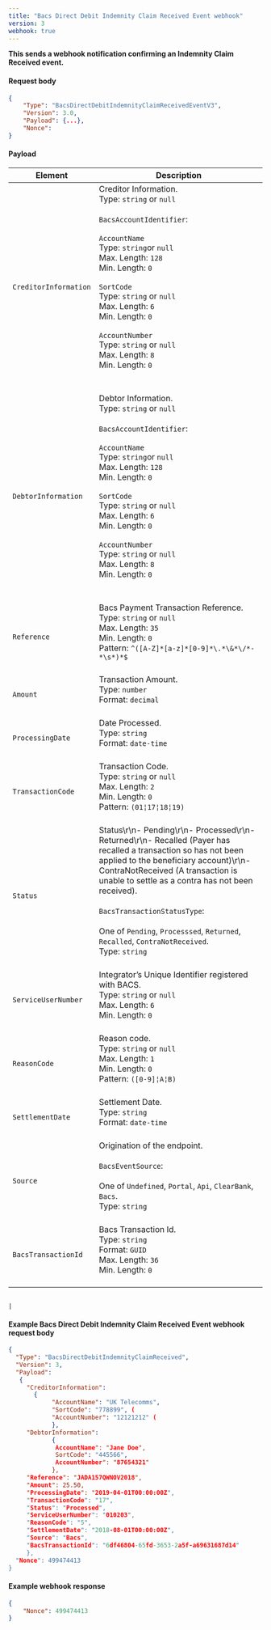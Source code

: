 ```yaml
---
title: "Bacs Direct Debit Indemnity Claim Received Event webhook"
version: 3
webhook: true
---
```


**This sends a webhook notification confirming an Indemnity Claim Received event.**

#### Request body

```json
{
    "Type": "BacsDirectDebitIndemnityClaimReceivedEventV3",
    "Version": 3.0,
    "Payload": {...},
    "Nonce":
}
```

#### Payload
| Element                       | Description                                                                                                                                                                                                                                                                                                                                                                                                                                                                                                                                                                                                                                                                                                                                                                                                                             |
|-------------------------------|-----------------------------------------------------------------------------------------------------------------------------------------------------------------------------------------------------------------------------------------------------------------------------------------------------------------------------------------------------------------------------------------------------------------------------------------------------------------------------------------------------------------------------------------------------------------------------------------------------------------------------------------------------------------------------------------------------------------------------------------------------------------------------------------------------------------------------------------|
| `CreditorInformation`                      |Creditor Information.<br />Type: `string` or `null`<br/><br />`BacsAccountIdentifier`:<br /><br />`AccountName`<br />        Type: `string`or `null`<br />        Max. Length: `128`<br />        Min. Length: `0`<br /><br />`SortCode`<br />        Type: `string` or `null`<br />        Max. Length: `6`<br />        Min. Length: `0`<br /> <br /> `AccountNumber`<br />        Type: `string` or `null`<br />        Max. Length: `8`<br />        Min. Length: `0`<br />        <br /><br />                                                                                                                                                                                                                                                                                                                                                                                                                                                                 
| `DebtorInformation`                      |Debtor Information.<br />Type: `string` or `null`<br/><br />`BacsAccountIdentifier`:<br /><br />`AccountName`<br />        Type: `string`or `null`<br />        Max. Length: `128`<br />        Min. Length: `0`<br /><br />`SortCode`<br />        Type: `string` or `null`<br />        Max. Length: `6`<br />        Min. Length: `0`<br /> <br /> `AccountNumber`<br />        Type: `string` or `null`<br />        Max. Length: `8`<br />        Min. Length: `0`<br />        <br /><br />                                                                                                                                                                                                                                                                                                                                                                                                                                                                 
| `Reference`                      |Bacs Payment Transaction Reference. <br />Type: `string` or `null`<br/>Max. Length: `35`	<br/>Min. Length: `0`<br/>Pattern: `^([A-Z]*[a-z]*[0-9]*\.*\&*\/*-*\s*)*$`<br /><br />                                                                                                                                                                                                                                                                                                                                                                                                                                                                 
| `Amount`            |Transaction Amount.<br /> Type: `number`<br/>Format: `decimal`<br /><br />                                                                                                                                                                                                                                                                                                                                                                                                                                                              
| `ProcessingDate`       |Date Processed.<br/>Type: `string` <br/>Format: `date-time`<br/><br />                                                                                                                                                                                                                                                                                                                                                                                                                                                              
| `TransactionCode`            |Transaction Code.<br /> Type: `string` or `null`<br/>Max. Length: `2`<br/>Min. Length: `0`<br /> Pattern: `(01¦17¦18¦19)`<br /> <br/>                                                                                                                                                                                                                                                                                                                                                                                                                                                               
| `Status`                      |Status\r\n- Pending\r\n- Processed\r\n- Returned\r\n- Recalled (Payer has recalled a transaction so has not been applied to the beneficiary account)\r\n- ContraNotReceived (A transaction is unable to settle as a contra has not been received).<br /><br />`BacsTransactionStatusType`:<br /><br />One of `Pending`, `Processsed`, `Returned`, `Recalled`, `ContraNotReceived`. <br /> Type: `string` <br /><br />                                                                                                                                                                                                                                                                                                                                                                                                                                                              
| `ServiceUserNumber`                    |Integrator’s Unique Identifier registered with BACS.<br /> Type: `string` or `null`<br />  Max. Length: `6`<br />    Min. Length: `0` <br /> <br />                                                                                                                                                                                                                                                                                                                                                                                                                                                           
| `ReasonCode`       |Reason code.<br/>Type: `string` or `null`<br/>Max. Length: `1`<br/>Min. Length: `0`<br />        Pattern: `([0-9]¦A¦B)`<br /> <br />                                                                                                                                                                                                                                                                                                                                                     
| `SettlementDate`       |Settlement Date.<br/>Type: `string` <br/>Format: `date-time`<br /> <br />                                                                                                                                                                                                                                                                                                                                                                                                                                                               
| `Source` |Origination of the endpoint.<br /><br />`BacsEventSource`:<br /><br />One of `Undefined`, `Portal`, `Api`, `ClearBank`, `Bacs`. <br /> Type: `string` <br /><br />                                                                                                                                                                                                                                                                                                                                                                                                                                                                        
| `BacsTransactionId`             |Bacs Transaction Id.<br />Type: `string`<br />Format: `GUID`<br/>Max. Length: `36`<br/>Min. Length: `0`<br/>  <br />      


                                                                                                                                                                                                                                          |

#### Example Bacs Direct Debit Indemnity Claim Received Event webhook request body

```json
{
  "Type": "BacsDirectDebitIndemnityClaimReceived",
  "Version": 3,
  "Payload":
   {
     "CreditorInformation":
       {
            "AccountName": "UK Telecomms",
            "SortCode": "778899", (
            "AccountNumber": "12121212" (
            },
     "DebtorInformation":
            {
             AccountName": "Jane Doe",
             SortCode": "445566",
             AccountNumber": "87654321"
            },
     "Reference": "JADA157QWNOV2018",
     "Amount": 25.50,
     "ProcessingDate": "2019-04-01T00:00:00Z",
     "TransactionCode": "17",
     "Status": "Processed",
     "ServiceUserNumber": "010203",
     "ReasonCode": "5",
     "SettlementDate": "2018-08-01T00:00:00Z",
     "Source": "Bacs",
     "BacsTransactionId": "6df46804-65fd-3653-2a5f-a69631687d14"
     },
  "Nonce": 499474413
}
```
#### Example webhook response

```json
{
    "Nonce": 499474413
}
```

